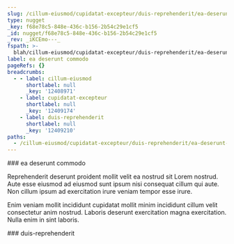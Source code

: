 ```yaml
---
slug: /cillum-eiusmod/cupidatat-excepteur/duis-reprehenderit/ea-deserunt-commodo
type: nugget
_key: f68e78c5-848e-436c-b156-2b54c29e1cf5
_id: nugget/f68e78c5-848e-436c-b156-2b54c29e1cf5
_rev: _iKCEmo---_
fspath: >-
  blah/cillum-eiusmod/cupidatat-excepteur/duis-reprehenderit/ea-deserunt-commodo.md
label: ea deserunt commodo
pageRefs: {}
breadcrumbs:
  - - label: cillum-eiusmod
      shortlabel: null
      _key: '12408971'
    - label: cupidatat-excepteur
      shortlabel: null
      _key: '12409174'
    - label: duis-reprehenderit
      shortlabel: null
      _key: '12409210'
paths:
  - /cillum-eiusmod/cupidatat-excepteur/duis-reprehenderit/ea-deserunt-commodo
---
```


<NuggetArea>
<Nugget slug="/cillum-eiusmod/cupidatat-excepteur/duis-reprehenderit/ea-deserunt-commodo" type="nugget" _key="f68e78c5-848e-436c-b156-2b54c29e1cf5" _id="nugget/f68e78c5-848e-436c-b156-2b54c29e1cf5" _rev="_iKCEmo---_" fspath="blah/cillum-eiusmod/cupidatat-excepteur/duis-reprehenderit/ea-deserunt-commodo.md" label="ea deserunt commodo" paths="/cillum-eiusmod/cupidatat-excepteur/duis-reprehenderit/ea-deserunt-commodo">
<NuggetBody>
### ea deserunt commodo

Reprehenderit deserunt proident mollit velit ea nostrud sit Lorem nostrud. Aute esse eiusmod ad eiusmod sunt ipsum nisi consequat cillum qui aute. Non cillum ipsum ad exercitation irure veniam tempor esse irure.

Enim veniam mollit incididunt cupidatat mollit minim incididunt cillum velit consectetur anim nostrud. Laboris deserunt exercitation magna exercitation. Nulla enim in sint laboris.

</NuggetBody>
<Breadcrumbs>
<Crumbs>
<Crumb _key="12408971" label="cillum-eiusmod" /><Crumb _key="12409174" label="cupidatat-excepteur" /><Crumb _key="12409210" label="duis-reprehenderit" />
</Crumbs>
</Breadcrumbs>
</Nugget>

<NuggetsInbound>
</NuggetsInbound>
<NuggetsOutbound>
</NuggetsOutbound>
</NuggetArea>
<PassagesInbound>
<Passage direction="inbound" type="passage" _key="12409210" _id="passage/12409210" _rev="_iKCEmo----" label="duis-reprehenderit" passage="duis-reprehenderit" fspath="blah/cillum-eiusmod/cupidatat-excepteur/duis-reprehenderit" paths="/cillum-eiusmod/cupidatat-excepteur/duis-reprehenderit" slug="/cillum-eiusmod/cupidatat-excepteur/duis-reprehenderit">
<NuggetBody>
### duis-reprehenderit

</NuggetBody>
<Breadcrumbs>
<Crumbs>
<Crumb _key="12408971" label="cillum-eiusmod" /><Crumb _key="12409174" label="cupidatat-excepteur" />
</Crumbs>
</Breadcrumbs>
</Passage>

</PassagesInbound>
<PassagesOutbound>
</PassagesOutbound>